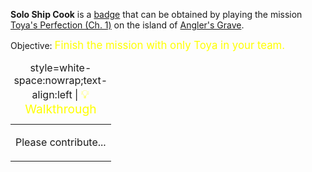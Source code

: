 '''Solo Ship Cook''' is a [[Badges|badge]] that can be obtained by playing the mission [[Toya's Perfection (Ch. 1)]] on the island of [[Angler's Grave]].

Objective: <big style="color:yellow">Finish the mission with only Toya in your team.</big>

{| class="mw-collapsible mw-collapsed"
|+ style=white-space:nowrap;text-align:left | <big style="color:yellow">💡 Walkthrough</big>
|-
| Please contribute...
|}